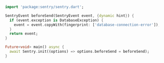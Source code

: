 ```dart
import 'package:sentry/sentry.dart';

SentryEvent beforeSend(SentryEvent event, {dynamic hint}) {
  if (event.exception is DatabaseException) {
    event = event.copyWith(fingerprint: ['database-connection-error']);
  }
  return event;
}

Future<void> main() async {
  await Sentry.init((options) => options.beforeSend = beforeSend);
}
```
